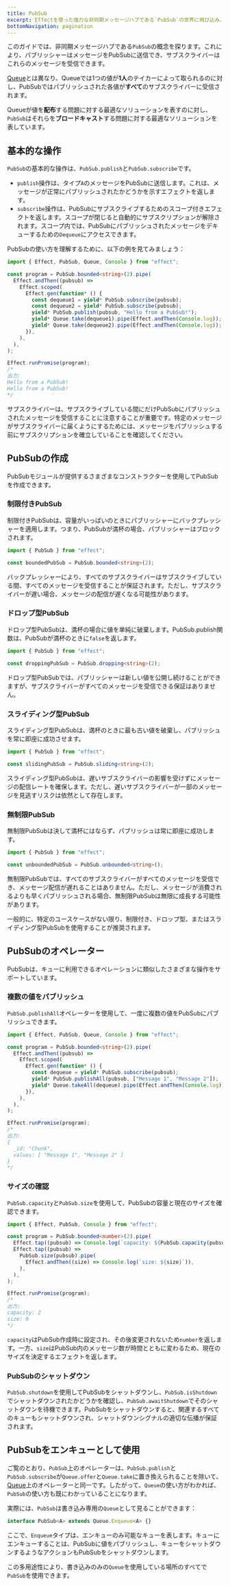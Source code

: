 ```yaml
---
title: PubSub
excerpt: Effectを使った強力な非同期メッセージハブである`PubSub`の世界に飛び込み、パブリッシャーとサブスクライバー間のシームレスなコミュニケーションを促進します。基本的な操作を学び、さまざまなタイプのPubSubを探求し、それらの最適な使用シナリオを発見しましょう。また、複数の値をパブリッシュすることから、サイズの確認、優雅なシャットダウンまで、PubSubの多目的なオペレーターを理解します。PubSubならではのユニークな特性や、さまざまなシナリオにおけるキューとの同等性についての洞察を得ることで、あなたの非同期ワークフローを強化してください。
bottomNavigation: pagination
---
```


このガイドでは、非同期メッセージハブである`PubSub`の概念を探ります。これにより、パブリッシャーはメッセージをPubSubに送信でき、サブスクライバーはこれらのメッセージを受信できます。

[Queue](queue)とは異なり、Queueでは1つの値が**1人**のテイカーによって取られるのに対し、PubSubではパブリッシュされた各値が**すべて**のサブスクライバーに受信されます。

Queueが値を**配布**する問題に対する最適なソリューションを表すのに対し、`PubSub`はそれらを**ブロードキャスト**する問題に対する最適なソリューションを表しています。

## 基本的な操作

`PubSub`の基本的な操作は、`PubSub.publish`と`PubSub.subscribe`です。

- `publish`操作は、タイプ`A`のメッセージをPubSubに送信します。これは、メッセージが正常にパブリッシュされたかどうかを示すエフェクトを返します。
- `subscribe`操作は、PubSubにサブスクライブするためのスコープ付きエフェクトを返します。スコープが閉じると自動的にサブスクリプションが解除されます。スコープ内では、PubSubにパブリッシュされたメッセージをデキューするための`Dequeue`にアクセスできます。

PubSubの使い方を理解するために、以下の例を見てみましょう：

```ts twoslash
import { Effect, PubSub, Queue, Console } from "effect";

const program = PubSub.bounded<string>(2).pipe(
  Effect.andThen((pubsub) =>
    Effect.scoped(
      Effect.gen(function* () {
        const dequeue1 = yield* PubSub.subscribe(pubsub);
        const dequeue2 = yield* PubSub.subscribe(pubsub);
        yield* PubSub.publish(pubsub, "Hello from a PubSub!");
        yield* Queue.take(dequeue1).pipe(Effect.andThen(Console.log));
        yield* Queue.take(dequeue2).pipe(Effect.andThen(Console.log));
      }),
    ),
  ),
);

Effect.runPromise(program);
/*
出力:
Hello from a PubSub!
Hello from a PubSub!
*/
```

サブスクライバーは、サブスクライブしている間にだけPubSubにパブリッシュされたメッセージを受信することに注意することが重要です。特定のメッセージがサブスクライバーに届くようにするためには、メッセージをパブリッシュする前にサブスクリプションを確立していることを確認してください。

## PubSubの作成

PubSubモジュールが提供するさまざまなコンストラクターを使用してPubSubを作成できます。

### 制限付きPubSub

制限付きPubSubは、容量がいっぱいのときにパブリッシャーにバックプレッシャーを適用します。つまり、PubSubが満杯の場合、パブリッシャーはブロックされます。

```ts twoslash
import { PubSub } from "effect";

const boundedPubSub = PubSub.bounded<string>(2);
```

バックプレッシャーにより、すべてのサブスクライバーはサブスクライブしている間、すべてのメッセージを受信することが保証されます。ただし、サブスクライバーが遅い場合、メッセージの配信が遅くなる可能性があります。

### ドロップ型PubSub

ドロップ型PubSubは、満杯の場合に値を単純に破棄します。PubSub.publish関数は、PubSubが満杯のときに`false`を返します。

```ts twoslash
import { PubSub } from "effect";

const droppingPubSub = PubSub.dropping<string>(2);
```

ドロップ型PubSubでは、パブリッシャーは新しい値を公開し続けることができますが、サブスクライバーがすべてのメッセージを受信できる保証はありません。

### スライディング型PubSub

スライディング型PubSubは、満杯のときに最も古い値を破棄し、パブリッシュを常に即座に成功させます。

```ts twoslash
import { PubSub } from "effect";

const slidingPubSub = PubSub.sliding<string>(2);
```

スライディング型PubSubは、遅いサブスクライバーの影響を受けずにメッセージの配信レートを確保します。ただし、遅いサブスクライバーが一部のメッセージを見逃すリスクは依然として存在します。

### 無制限PubSub

無制限PubSubは決して満杯にはならず、パブリッシュは常に即座に成功します。

```ts twoslash
import { PubSub } from "effect";

const unboundedPubSub = PubSub.unbounded<string>();
```

無制限PubSubでは、すべてのサブスクライバーがすべてのメッセージを受信でき、メッセージ配信が遅れることはありません。ただし、メッセージが消費されるよりも早くパブリッシュされる場合、無制限PubSubは無限に成長する可能性があります。

一般的に、特定のユースケースがない限り、制限付き、ドロップ型、またはスライディング型PubSubを使用することが推奨されます。

## PubSubのオペレーター

PubSubは、キューに利用できるオペレーションに類似したさまざまな操作をサポートしています。

### 複数の値をパブリッシュ

`PubSub.publishAll`オペレーターを使用して、一度に複数の値をPubSubにパブリッシュできます。

```ts twoslash
import { Effect, PubSub, Queue, Console } from "effect";

const program = PubSub.bounded<string>(2).pipe(
  Effect.andThen((pubsub) =>
    Effect.scoped(
      Effect.gen(function* () {
        const dequeue = yield* PubSub.subscribe(pubsub);
        yield* PubSub.publishAll(pubsub, ["Message 1", "Message 2"]);
        yield* Queue.takeAll(dequeue).pipe(Effect.andThen(Console.log));
      }),
    ),
  ),
);

Effect.runPromise(program);
/*
出力:
{
  _id: "Chunk",
  values: [ "Message 1", "Message 2" ]
}
*/
```

### サイズの確認

`PubSub.capacity`と`PubSub.size`を使用して、PubSubの容量と現在のサイズを確認できます。

```ts twoslash
import { Effect, PubSub, Console } from "effect";

const program = PubSub.bounded<number>(2).pipe(
  Effect.tap((pubsub) => Console.log(`capacity: ${PubSub.capacity(pubsub)}`)),
  Effect.tap((pubsub) =>
    PubSub.size(pubsub).pipe(
      Effect.andThen((size) => Console.log(`size: ${size}`)),
    ),
  ),
);

Effect.runPromise(program);
/*
出力:
capacity: 2
size: 0
*/
```

`capacity`はPubSub作成時に設定され、その後変更されないため`number`を返します。一方、`size`はPubSub内のメッセージ数が時間とともに変わるため、現在のサイズを決定するエフェクトを返します。

### PubSubのシャットダウン

`PubSub.shutdown`を使用してPubSubをシャットダウンし、`PubSub.isShutdown`でシャットダウンされたかどうかを確認し、`PubSub.awaitShutdown`でそのシャットダウンを待機できます。PubSubをシャットダウンすると、関連するすべてのキューもシャットダウンされ、シャットダウンシグナルの適切な伝播が保証されます。

## PubSubをエンキューとして使用

ご覧のとおり、`PubSub`上のオペレーターは、`PubSub.publish`と`PubSub.subscribe`が`Queue.offer`と`Queue.take`に置き換えられることを除いて、[Queue](queue)上のオペレーターと同一です。したがって、`Queue`の使い方がわかれば、`PubSub`の使い方も既にわかっていることになります。

実際には、`PubSub`は書き込み専用の`Queue`として見ることができます：

```ts
interface PubSub<A> extends Queue.Enqueue<A> {}
```

ここで、`Enqueue`タイプは、エンキューのみ可能なキューを表します。キューにエンキューすることは、PubSubに値をパブリッシュし、キューをシャットダウンするようなアクションもPubSubをシャットダウンします。

この多用途性により、書き込みのみの`Queue`を使用している場所のすべてで`PubSub`を使用できます。
